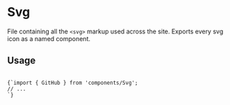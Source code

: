 
# Svg

File containing all the `<svg>` markup used across the site. Exports every
svg icon as a named component.

<h2 style={{ marginTop: 0}}>Usage</h2>

<Code language="js">
{`import { GitHub } from 'components/Svg';
// ...
<GitHub />`}
</Code>
